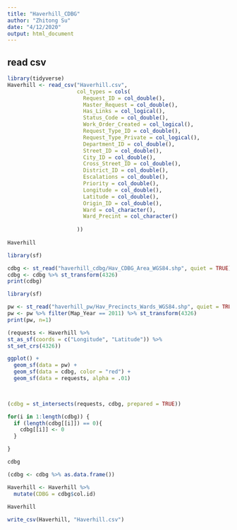 ```yaml
---
title: "Haverhill_CDBG"
author: "Zhitong Su"
date: "4/12/2020"
output: html_document
---
```


## read csv

```r
library(tidyverse)
Haverhill <- read_csv("Haverhill.csv",
                      col_types = cols(
                        Request_ID = col_double(),
                        Master_Request = col_double(),
                        Has_Links = col_logical(),
                        Status_Code = col_double(),
                        Work_Order_Created = col_logical(),
                        Request_Type_ID = col_double(),
                        Request_Type_Private = col_logical(),
                        Department_ID = col_double(),
                        Street_ID = col_double(),
                        City_ID = col_double(),
                        Cross_Street_ID = col_double(),
                        District_ID = col_double(),
                        Escalations = col_double(),
                        Priority = col_double(),
                        Longitude = col_double(),
                        Latitude = col_double(),
                        Origin_ID = col_double(),
                        Ward = col_character(),
                        Ward_Precint = col_character()
                      
                      ))
                     
Haverhill

```

```r
library(sf)

cdbg <- st_read("haverhill_cdbg/Hav_CDBG_Area_WGS84.shp", quiet = TRUE)
cdbg <- cdbg %>% st_transform(4326)
print(cdbg)


```

```r
library(sf)

pw <- st_read("haverhill_pw/Hav_Precincts_Wards_WGS84.shp", quiet = TRUE)
pw <- pw %>% filter(Map_Year == 2011) %>% st_transform(4326)
print(pw, n=1)


```

```r
(requests <- Haverhill %>%
st_as_sf(coords = c("Longitude", "Latitude")) %>%
st_set_crs(4326))
```

```r
ggplot() + 
  geom_sf(data = pw) +
  geom_sf(data = cdbg, color = "red") +
  geom_sf(data = requests, alpha = .01)

 
```


```r
(cdbg = st_intersects(requests, cdbg, prepared = TRUE))


```

```r
for(i in 1:length(cdbg)) {
  if (length(cdbg[[i]]) == 0){
    cdbg[[i]] <- 0
  }

}

cdbg
```

```r
(cdbg <- cdbg %>% as.data.frame())
```

```r
Haverhill <- Haverhill %>%
  mutate(CDBG = cdbg$col.id)
  
Haverhill
```

```r
write_csv(Haverhill, "Haverhill.csv")
```